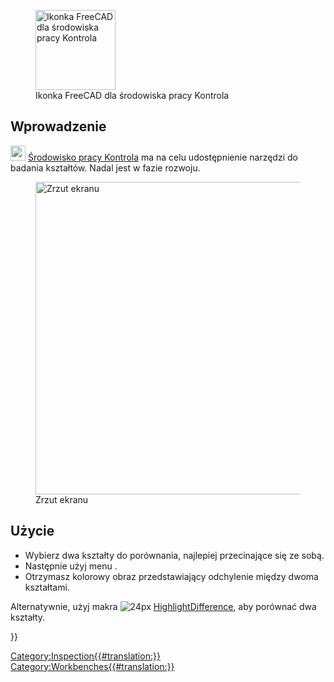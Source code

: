 <languages/>

{{Docnav/pl
|[[FEM_Workbench/pl|środowisko pracy MES]]
|[[Material_Workbench/pl|środowisko pracy Materiał]]
|IconL=Workbench_FEM.svg
|IconR=Workbench_Material.svg
}}

[[Image:Workbench_Inspection.svg|thumb|128px|Ikonka FreeCAD dla środowiska pracy Kontrola]]

<span id="Introduction"></span>
==Wprowadzenie==

[[Image: Workbench_Inspection.svg|24px]] [[Inspection_Workbench/pl|Środowisko pracy Kontrola]] ma na celu udostępnienie narzędzi do badania kształtów. Nadal jest w fazie rozwoju.

[[File:InspectionEx.png|thumb|center|500px|Zrzut ekranu]]

<span id="Usage"></span>
==Użycie==

* Wybierz dwa kształty do porównania, najlepiej przecinające się ze sobą.
* Następnie użyj menu {{MenuCommand|Inspection → Kontrola wzrokowa}}.
* Otrzymasz kolorowy obraz przedstawiający odchylenie między dwoma kształtami.

Alternatywnie, użyj makra [[File: HighlightDifference.png | 24px]] [[Macro_HighlightDifference/pl|HighlightDifference]], aby porównać dwa kształty.


{{Docnav/pl
|[[FEM_Workbench/pl|środowisko pracy MES]]
|[[Material_Workbench/pl|środowisko pracy Materiał]]
|IconL=Workbench_FEM.svg
|IconR=Workbench_Material.svg
}}

[[Category:Inspection{{#translation:}}]]
{{Userdocnavi{{#translation:}}}}
[[Category:Workbenches{{#translation:}}]]